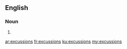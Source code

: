 ==English==

===Noun===
{{head|en|noun plural form}}

# {{plural of|excussion|lang=en}}

[[ar:excussions]]
[[fr:excussions]]
[[ku:excussions]]
[[my:excussions]]